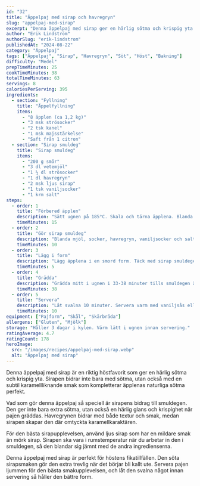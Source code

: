 ```yaml
---
id: "32"
title: "Äppelpaj med sirap och havregryn"
slug: "appelpaj-med-sirap"
excerpt: "Denna äppelpaj med sirap ger en härlig sötma och krispig yta. Perfekt för höstens fikatillfällen."
author: "Erik Lindström"
authorSlug: "erik-lindstrom"
publishedAt: "2024-08-22"
category: "Äppelpaj"
tags: ["Äppelpaj", "Sirap", "Havregryn", "Söt", "Höst", "Bakning"]
difficulty: "Medel"
prepTimeMinutes: 25
cookTimeMinutes: 38
totalTimeMinutes: 63
servings: 8
caloriesPerServing: 395
ingredients:
  - section: "Fyllning"
    title: "Äppelfyllning"
    items:
      - "8 äpplen (ca 1,2 kg)"
      - "3 msk strösocker"
      - "2 tsk kanel"
      - "1 msk majsstärkelse"
      - "Saft från 1 citron"
  - section: "Sirap smuldeg"
    title: "Sirap smuldeg"
    items:
      - "200 g smör"
      - "3 dl vetemjöl"
      - "1 ½ dl strösocker"
      - "1 dl havregryn"
      - "2 msk ljus sirap"
      - "1 tsk vaniljsocker"
      - "1 krm salt"
steps:
  - order: 1
    title: "Förbered äpplen"
    description: "Sätt ugnen på 185°C. Skala och tärna äpplena. Blanda med socker, kanel, majsstärkelse och citronsaft."
    timeMinutes: 15
  - order: 2
    title: "Gör sirap smuldeg"
    description: "Blanda mjöl, socker, havregryn, vaniljsocker och salt. Nyp i smöret och sirapen försiktigt."
    timeMinutes: 10
  - order: 3
    title: "Lägg i form"
    description: "Lägg äpplena i en smord form. Täck med sirap smuldegen så att allt är täckt."
    timeMinutes: 5
  - order: 4
    title: "Grädda"
    description: "Grädda mitt i ugnen i 33-38 minuter tills smuldegen är gyllenbrun och krispig."
    timeMinutes: 38
  - order: 5
    title: "Servera"
    description: "Låt svalna 10 minuter. Servera varm med vaniljsås eller glass."
    timeMinutes: 10
equipment: ["Pajform", "Skål", "Skärbräda"]
allergens: ["Gluten", "Mjölk"]
storage: "Håller 3 dagar i kylen. Värm lätt i ugnen innan servering."
ratingAverage: 4.7
ratingCount: 178
heroImage:
  src: "/images/recipes/appelpaj-med-sirap.webp"
  alt: "Äppelpaj med sirap"
---
```


Denna äppelpaj med sirap är en riktig höstfavorit som ger en härlig sötma och krispig yta. Sirapen bidrar inte bara med sötma, utan också med en subtil karamellliknande smak som kompletterar äpplenas naturliga sötma perfekt.

Vad som gör denna äppelpaj så speciell är sirapens bidrag till smuldegen. Den ger inte bara extra sötma, utan också en härlig glans och krispighet när pajen gräddas. Havregrynen bidrar med både textur och smak, medan sirapen skapar den där omtyckta karamellkaraktären.

För den bästa sirapupplevelsen, använd ljus sirap som har en mildare smak än mörk sirap. Sirapen ska vara i rumstemperatur när du arbetar in den i smuldegen, så den blandar sig jämnt med de andra ingredienserna.

Denna äppelpaj med sirap är perfekt för höstens fikatillfällen. Den söta sirapsmaken gör den extra trevlig när det börjar bli kallt ute. Servera pajen ljummen för den bästa smakupplevelsen, och låt den svalna något innan servering så håller den bättre form.
